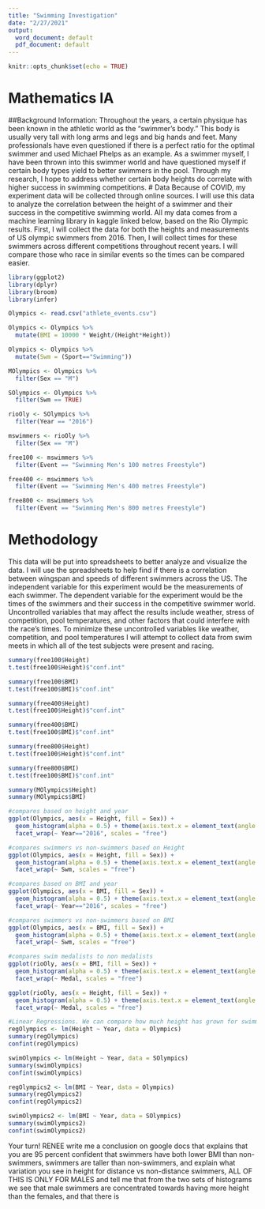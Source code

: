 ```yaml
---
title: "Swimming Investigation"
date: "2/27/2021"
output:
  word_document: default
  pdf_document: default
---
```


```r
knitr::opts_chunk$set(echo = TRUE)
```

# Mathematics IA
##Background Information:
  Throughout the years, a certain physique has been known in the athletic world as the “swimmer’s body.” This body is usually very tall with long arms and legs and big hands and feet. Many professionals have even questioned if there is a perfect ratio for the optimal swimmer and used Michael Phelps as an example. As a swimmer myself, I have been thrown into this swimmer world and have questioned myself if certain body types yield to better swimmers in the pool. Through my research, I hope to address whether certain body heights do correlate with higher success in swimming competitions.
# Data
  Because of COVID, my experiment data will be collected through online sources. I will use this data to analyze the correlation between the height of a swimmer and their success in the competitive swimming world.
  All my data comes from a machine learning library in kaggle linked below, based on the Rio
Olympic results.
  First, I will collect the data for both the heights and measurements of US olympic swimmers from 2016. Then, I will collect times for these swimmers across different competitions throughout recent years. I will compare those who race in similar events so the times can be compared easier.


```r
library(ggplot2)
library(dplyr)
library(broom)
library(infer)

Olympics <- read.csv("athlete_events.csv")

Olympics <- Olympics %>%
  mutate(BMI = 10000 * Weight/(Height*Height))

Olympics <- Olympics %>%
  mutate(Swm = (Sport=="Swimming"))

MOlympics <- Olympics %>%
  filter(Sex == "M")

SOlympics <- Olympics %>%
  filter(Swm == TRUE)

rioOly <- SOlympics %>%
  filter(Year == "2016")

mswimmers <- rioOly %>%
  filter(Sex == "M")

free100 <- mswimmers %>%
  filter(Event == "Swimming Men's 100 metres Freestyle")

free400 <- mswimmers %>%
  filter(Event == "Swimming Men's 400 metres Freestyle")

free800 <- mswimmers %>%
  filter(Event == "Swimming Men's 800 metres Freestyle")
```

# Methodology
  This data will be put into spreadsheets to better analyze and visualize the data.
I will use the spreadsheets to help find if there is a correlation between wingspan and speeds of different swimmers across the US.
	The independent variable for this experiment would be the measurements of each swimmer.
	The dependent variable for the experiment would be the times of the swimmers and their success in the competitive swimmer world.
Uncontrolled variables that may affect the results include weather, stress of competition, pool temperatures, and other factors that could interfere with the race’s times. 
To minimize these uncontrolled variables like weather, competition, and pool temperatures I will attempt to collect data from swim meets in which all of the test subjects were present and racing.

```r
summary(free100$Height)
t.test(free100$Height)$"conf.int"

summary(free100$BMI)
t.test(free100$BMI)$"conf.int"

summary(free400$Height)
t.test(free100$Height)$"conf.int"

summary(free400$BMI)
t.test(free100$BMI)$"conf.int"

summary(free800$Height)
t.test(free100$Height)$"conf.int"

summary(free800$BMI)
t.test(free100$BMI)$"conf.int"

summary(MOlympics$Height)
summary(MOlympics$BMI)

#compares based on height and year
ggplot(Olympics, aes(x = Height, fill = Sex)) +
  geom_histogram(alpha = 0.5) + theme(axis.text.x = element_text(angle = 45, hjust = 1))+
  facet_wrap(~ Year=="2016", scales = "free")

#compares swimmers vs non-swimmers based on Height
ggplot(Olympics, aes(x = Height, fill = Sex)) +
  geom_histogram(alpha = 0.5) + theme(axis.text.x = element_text(angle = 45, hjust = 1))+
  facet_wrap(~ Swm, scales = "free")

#compares based on BMI and year
ggplot(Olympics, aes(x = BMI, fill = Sex)) +
  geom_histogram(alpha = 0.5) + theme(axis.text.x = element_text(angle = 45, hjust = 1))+
  facet_wrap(~ Year=="2016", scales = "free")

#compares swimmers vs non-swimmers based on BMI
ggplot(Olympics, aes(x = BMI, fill = Sex)) +
  geom_histogram(alpha = 0.5) + theme(axis.text.x = element_text(angle = 45, hjust = 1))+
  facet_wrap(~ Swm, scales = "free")

#compares swim medalists to non medalists
ggplot(rioOly, aes(x = BMI, fill = Sex)) +
  geom_histogram(alpha = 0.5) + theme(axis.text.x = element_text(angle = 45, hjust = 1))+
  facet_wrap(~ Medal, scales = "free")

ggplot(rioOly, aes(x = Height, fill = Sex)) +
  geom_histogram(alpha = 0.5) + theme(axis.text.x = element_text(angle = 45, hjust = 1))+
  facet_wrap(~ Medal, scales = "free")

#Linear Regressions. We can compare how much height has grown for swimmers and non swimmers, How much BMI has shrunk for swimers and non-swimmers
regOlympics <- lm(Height ~ Year, data = Olympics)
summary(regOlympics)
confint(regOlympics)

swimOlympics <- lm(Height ~ Year, data = SOlympics)
summary(swimOlympics)
confint(swimOlympics)

regOlympics2 <- lm(BMI ~ Year, data = Olympics)
summary(regOlympics2)
confint(regOlympics2)

swimOlympics2 <- lm(BMI ~ Year, data = SOlympics)
summary(swimOlympics2)
confint(swimOlympics2)
```

Your turn!
RENEE write me a conclusion on google docs that explains that you are 95 percent confident that swimmers have both lower BMI than non-swimmers, swimmers are taller than non-swimmers, and explain what variation you see in height for distance vs non-distance swimmers, ALL OF THIS IS ONLY FOR MALES 
and tell me that from the two sets of histograms we see that male swimmers are concentrated towards having more height than the females, and that there is 